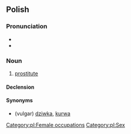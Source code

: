 {{also|prostitutka|prostytutką|проститутка}}
==Polish==

===Pronunciation===
* {{pl-IPA}}
* {{audio|Pl-prostytutka.ogg|Audio|lang=pl}}

===Noun===
{{pl-noun|f}}

# [[prostitute]]

====Declension====
{{pl-decl-noun-f}}

====Synonyms====
* (vulgar) [[dziwka]], [[kurwa]]

[[Category:pl:Female occupations]]
[[Category:pl:Sex]]